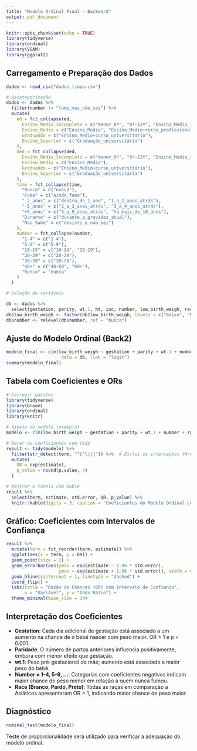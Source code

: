 ---
title: "Modelo Ordinal Final - Backward"
output: pdf_document
---

```{r setup, include=FALSE}
knitr::opts_chunk$set(echo = TRUE)
library(tidyverse)
library(ordinal)
library(VGAM)
library(ggplot2)
```

## Carregamento e Preparação dos Dados

```{r}
dados <- read_csv("dados_limpo.csv")

# Recategorização
dados <- dados %>%
  filter(number != "fumo_mas_não_sei") %>%
  mutate(
    ed = fct_collapse(ed,
      Ensino_Medio_Incompleto = c("menor_8ª", "8ª-12ª", "Ensino_Medio_incompleto+curso_profissional"),
      Ensino_Medio = c("Ensino_Medio", "Ensino_Medio+curso_profissional"),
      Graduando = c("Ensino_Medio+curso_universitário"),
      Ensino_Superior = c("Graduação_universitária")
    ),
    ded = fct_collapse(ded,
      Ensino_Medio_Incompleto = c("menor_8ª", "8ª-12ª", "Ensino_Medio_incompleto+curso_profissional"),
      Ensino_Medio = c("Ensino_Medio"),
      Graduando = c("Ensino_Medio+curso_universitário"),
      Ensino_Superior = c("Graduação_universitária")
    ),
    time = fct_collapse(time,
      "Nunca" = c("nunca"),
      "Fuma" = c("ainda_fuma"),
      "-2_anos" = c("dentro_de_1_ano", "1_a_2_anos_atrás"),
      "-5_anos" = c("2_a_3_anos_atrás", "3_a_4_anos_atrás"),
      "+5_anos" = c("5_a_9_anos_atrás", "há_mais_de_10_anos"),
      "Durante" = c("durante_a_gravidez_atual"),
      "Nao_Sabe" = c("desisti_e_não_sei")
    ),
    number = fct_collapse(number,
      "1-4" = c("1-4"),
      "5-9" = c("5-9"),
      "10-19" = c("10-14", "15-19"),
      "20-29" = c("20-29"),
      "30-39" = c("30-39"),
      "40+" = c("40-60", "60+"),
      "Nunca" = "nunca"
    )
  )

# Seleção de variáveis

db <- dados %>%
  select(gestation, parity, wt.1, ht, inc, number, low_birth_weigh, race)
db$low_birth_weigh <- factor(db$low_birth_weigh, levels = c("Baixo", "Médio", "Alto"), ordered = TRUE)
db$number <- relevel(db$number, ref = "Nunca")
```

## Ajuste do Modelo Ordinal (Back2)

```{r}
modelo_final <- clm(low_birth_weigh ~ gestation + parity + wt.1 + number + race,
                     data = db, link = "logit")
summary(modelo_final)
```

## Tabela com Coeficientes e ORs

```{r}
# Carregar pacotes
library(tidyverse)
library(broom)
library(ordinal)
library(knitr)

# Ajuste do modelo (exemplo)
modelo <- clm(low_birth_weigh ~ gestation + parity + wt.1 + number + race, data = db, link = "logit")

# Gerar os coeficientes com tidy
result <- tidy(modelo) %>%
  filter(str_detect(term, "^[^\\|]")) %>%  # Exclui os interceptos threshold (|)
  mutate(
    OR = exp(estimate),
    p_value = round(p.value, 4)
  )

# Mostrar a tabela com kable
result %>%
  select(term, estimate, std.error, OR, p_value) %>%
  knitr::kable(digits = 3, caption = "Coeficientes do Modelo Ordinal com ORs")

```

## Gráfico: Coeficientes com Intervalos de Confiança

```{r}
result %>%
  mutate(term = fct_reorder(term, estimate)) %>%
  ggplot(aes(x = term, y = OR)) +
  geom_point(size = 2) +
  geom_errorbar(aes(ymin = exp(estimate - 1.96 * std.error),
                    ymax = exp(estimate + 1.96 * std.error)), width = 0.2) +
  geom_hline(yintercept = 1, linetype = "dashed") +
  coord_flip() +
  labs(title = "Razão de Chances (OR) com Intervalo de Confiança",
       x = "Variável", y = "Odds Ratio") +
  theme_minimal(base_size = 14)
```

## Interpretação dos Coeficientes

- **Gestation**: Cada dia adicional de gestação está associado a um aumento na chance de o bebê nascer com peso maior. OR > 1 e p < 0.001.
- **Paridade**: O número de partos anteriores influencia positivamente, embora com menor efeito que gestação.
- **wt.1**: Peso pré-gestacional da mãe; aumento está associado a maior peso do bebê.
- **Number = 1-4, 5-9, ...**: Categorias com coeficientes negativos indicam maior chance de peso menor em relação a quem nunca fumou.
- **Race (Branco, Pardo, Preto)**: Todas as raças em comparação a Asiáticos apresentaram OR > 1, indicando maior chance de peso maior.

## Diagnóstico

```{r}
nominal_test(modelo_final)
```

Teste de proporcionalidade será utilizado para verificar a adequação do modelo ordinal.
